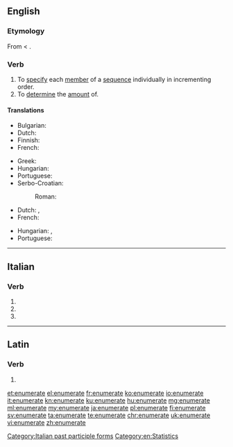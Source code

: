==English==

===Etymology===
From {{etyl|la|en}} {{m|la|enumerātus}} < {{m|la|enumerō}}.

===Verb===
{{en-verb|enumerat}}

# To [[specify]] each [[member]] of a [[sequence]] individually in incrementing order.
# To [[determine]] the [[amount]] of.

====Translations====
{{trans-top|to specify each member of a sequence individually in incrementing order}}
* Bulgarian: {{t+|bg|изброявам|sc=Cyrl}}
* Dutch: {{t|nl|uittellen}}
* Finnish: {{t+|fi|luetella}}
* French: {{t+|fr|énoncer}}
{{trans-mid}}
* Greek: {{t+|el|απαριθμώ}}
* Hungarian: {{t+|hu|felsorol}}
* Portuguese: {{t+|pt|enumerar}}
* Serbo-Croatian:
*: Roman: {{t+|sh|nabrojati}}
{{trans-bottom}}

{{trans-top|to determine the amount of}}
* Dutch: {{t+|nl|opsommen}}, {{t+|nl|enumereren}}
* French: {{t+|fr|dénombrer}}
{{trans-mid}}
* Hungarian: {{t+|hu|megszámol}},  {{t+|hu|számlál}}
* Portuguese: {{t+|pt|enumerar}}
{{trans-bottom}}

----

==Italian==

===Verb===
{{head|it|verb form}}

# {{inflection of|enumerare||2|p|pres|indc|lang=it}}
# {{inflection of|enumerare||2|p|impr|lang=it}}
# {{feminine plural of|enumerato|lang=it}}

[[Category:Italian past participle forms]]
[[Category:en:Statistics]]

----

==Latin==

===Verb===
{{la-verb-form|ēnumerāte}}

# {{inflection of|ēnumerō||2|p|pres|actv|impr|lang=la}}

[[et:enumerate]]
[[el:enumerate]]
[[fr:enumerate]]
[[ko:enumerate]]
[[io:enumerate]]
[[it:enumerate]]
[[kn:enumerate]]
[[ku:enumerate]]
[[hu:enumerate]]
[[mg:enumerate]]
[[ml:enumerate]]
[[my:enumerate]]
[[ja:enumerate]]
[[pl:enumerate]]
[[fi:enumerate]]
[[sv:enumerate]]
[[ta:enumerate]]
[[te:enumerate]]
[[chr:enumerate]]
[[uk:enumerate]]
[[vi:enumerate]]
[[zh:enumerate]]